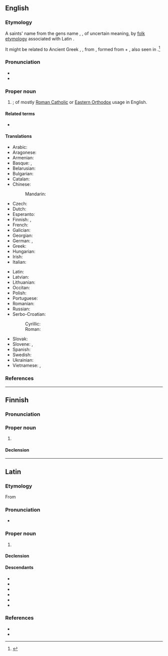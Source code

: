 ==English==

===Etymology===
A saints' name from the {{uder|en|la|-}} gens name {{m|la|Ignātius}}, {{m|la|Egnātius}}, of uncertain meaning, by [[folk etymology]] associated with Latin {{m|la|ignis||fire}}. 

It might be related to Ancient Greek {{l|grc|ἴγνης||indigene}}, {{m|grc|ἴγνητος}}, from {{m|grc|*ἔν-γνη-τες}}, formed from {{m|grc|έν}} + {{der|en|ine-pro|*ǵenh₁-|t=to give birth, produce}}, also seen in {{m|grc|γίγνομαι|t=to come into being}}.<ref>{{R:grc:Beekes|576|ἴγνητες}}</ref>

===Pronunciation===
* {{IPA|en|/ɪɡˈneɪʃəs/}}
* {{hyph|en|Ig|na|tius}}

===Proper noun===
{{en-proper noun}}

# {{given name|en|male|from=Latin}}; of mostly [[Roman Catholic]] or [[Eastern Orthodox]] usage in English.

====Related terms====
* {{l|en|Ignaty}}

====Translations====
{{trans-top|male given name}}
* Arabic: {{t|ar|إِغْنَاطِيُوس|m}}
* Aragonese: {{t|an|Inazio}}
* Armenian: {{t|hy|Իգնատիոս}}
* Basque: {{t+|eu|Inazio}}, {{t+|eu|Iñaki}}
* Belarusian: {{t|be|Ігна́т}}
* Bulgarian: {{t|bg|Игнатий|sc=Cyrl}}
* Catalan: {{t+|ca|Ignasi}}
* Chinese:
*: Mandarin: {{t|cmn|依納爵|tr=Yīnàjué}}
* Czech: {{t|cs|Ignác}}
* Dutch: {{t|nl|Ignatius}}
* Esperanto: {{t|eo|Ignaco}}
* Finnish: {{t|fi|Ignatios}}, {{t+|fi|Ignatius}}
* French: {{t+|fr|Ignace}}
* Galician: {{t+|gl|Ignacio}}
* Georgian: {{t|ka|ეგნატე}}
* German: {{t|de|Ignaz}}, {{t|de|Ignatz}}
* Greek: {{t+|el|Ιγνάτιος}}
* Hungarian: {{t+|hu|Ignác}}
* Irish: {{t|ga|Iognáid}}
* Italian: {{t+|it|Ignazio}}
{{trans-mid}}
* Latin: {{t|la|Ignatius}}
* Latvian: {{t|lv|Ignats|m}}
* Lithuanian: {{t|lt|Ignacas}}
* Occitan: {{t|oc|Ignaci|m}}
* Polish: {{t+|pl|Ignacy}}
* Portuguese: {{t+|pt|Inácio}}
* Romanian: {{t|ro|Ignațiu}}
* Russian: {{t+|ru|Игна́тий}}
* Serbo-Croatian:
*: Cyrillic: {{t|sh|Игнац}}
*: Roman: {{t|sh|Ignacije}}
* Slovak: {{t|sk|Ignác}}
* Slovene: {{t|sl|Ignacij}}, {{t|sl|Ignae|m}}
* Spanish: {{t+|es|Ignacio}}
* Swedish: {{t|sv|Ignatius}}
* Ukrainian: {{t|uk|Ігнатій|sc=Cyrl}}
* Vietnamese: {{t|vi|Inhaxiô}}, {{t|vi|Y Nhã}}
{{trans-bottom}}

===References===
<references/>

----

==Finnish==

===Pronunciation===
{{fi-p|ignaatsius|q=influenced by Swedish|h=Ig.na.ti.us}}

===Proper noun===
{{fi-proper noun}}

# {{surname|fi|A=A Finnish}}

====Declension====
{{fi-decl-vastaus|Ignatiu|a}}

----

==Latin==

===Etymology===
From {{der|la|grc|Ἰγνάτιος}}

===Pronunciation===
* {{la-IPA|Ignātius|eccl=yes}}

===Proper noun===
{{la-proper noun|Ignātius<2>}}

# {{given name|la|male}}

====Declension====
{{la-ndecl|Ignātius<2>}}

====Descendants====
* {{desc|bor=1|eu|Inazio|Iñaki}}
* {{desc|ca|Ignasi|bor=1}}
* {{desc|fr|Ignace|bor=1}}
* {{desc|de|Ignaz|bor=1}}
* {{desc|it|Ignazio|bor=1}}
* {{desc|es|Ignacio|bor=1}}

===References===
* {{R:Gaffiot}}
* {{R:NLW}}